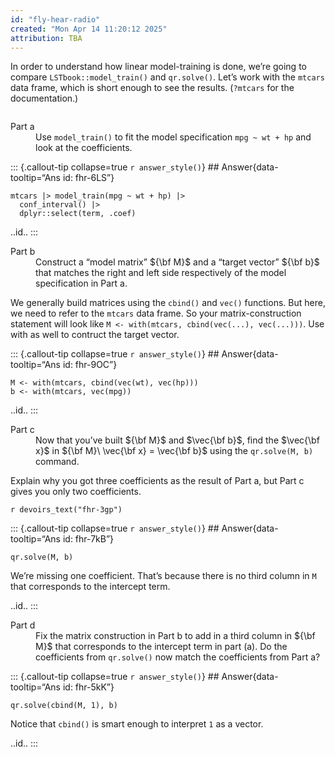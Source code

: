```yaml
---
id: "fly-hear-radio"
created: "Mon Apr 14 11:20:12 2025"
attribution: TBA
---
```


In order to understand how linear model-training is done, we're going to compare `LSTbook::model_train()` and `qr.solve()`. Let's work with the `mtcars` data frame, which is short enough to see the results. (`?mtcars` for the documentation.)

```webr-r


```

Part a
: Use `model_train()` to fit the model specification `mpg ~ wt + hp` and look at the coefficients.

<!-- Opening answer: fhr-6LS -->
::: {.callout-tip collapse=true `r answer_style()`}
## Answer{data-tooltip="Ans id: fhr-6LS"}

```webr-r
mtcars |> model_train(mpg ~ wt + hp) |>
  conf_interval() |>
  dplyr::select(term, .coef)
```

[..id..]{data-tooltip="Ans id: fhr-6LS"}
:::
<!-- closing answer fhr-6LS -->

Part b
: Construct a "model matrix" ${\bf M}$ and a "target vector" ${\bf b}$ that matches the right and left side respectively of the model specification in Part a.  

We generally build matrices using the `cbind()` and `vec()` functions. But here, we need to refer to the `mtcars` data frame. So your matrix-construction statement will look like `M <- with(mtcars, cbind(vec(...), vec(...)))`. Use with as well to contruct the target vector.

<!-- Opening answer: fhr-9OC -->
::: {.callout-tip collapse=true `r answer_style()`}
## Answer{data-tooltip="Ans id: fhr-9OC"}

```webr-r
M <- with(mtcars, cbind(vec(wt), vec(hp)))
b <- with(mtcars, vec(mpg))
```


[..id..]{data-tooltip="Ans id: fhr-9OC"}
:::
<!-- closing answer fhr-9OC -->



Part c
: Now that you've built ${\bf M}$ and $\vec{\bf b}$, find the $\vec{\bf x}$ in ${\bf M}\ \vec{\bf x} = \vec{\bf b}$ using the `qr.solve(M, b)` command.

Explain why you got three coefficients as the result of Part a, but Part c gives you only two coefficients. 

`r devoirs_text("fhr-3gp")`

<!-- Opening answer: fhr-7kB -->
::: {.callout-tip collapse=true `r answer_style()`}
## Answer{data-tooltip="Ans id: fhr-7kB"}

```webr-r
qr.solve(M, b)
```

We're missing one coefficient. That's because there is no third column in `M` that corresponds to the intercept term.

[..id..]{data-tooltip="Ans id: fhr-7kB"}
:::
<!-- closing answer fhr-7kB -->

Part d
: Fix the matrix construction in Part b to add in a third column in ${\bf M}$ that corresponds to the intercept term in part (a). Do the coefficients from `qr.solve()` now match the coefficients from Part a?

<!-- Opening answer: fhr-5kK -->
::: {.callout-tip collapse=true `r answer_style()`}
## Answer{data-tooltip="Ans id: fhr-5kK"}

```webr-r
qr.solve(cbind(M, 1), b)
```

Notice that `cbind()` is smart enough to interpret `1` as a vector.


[..id..]{data-tooltip="Ans id: fhr-5kK"}
:::
<!-- closing answer fhr-5kK -->
